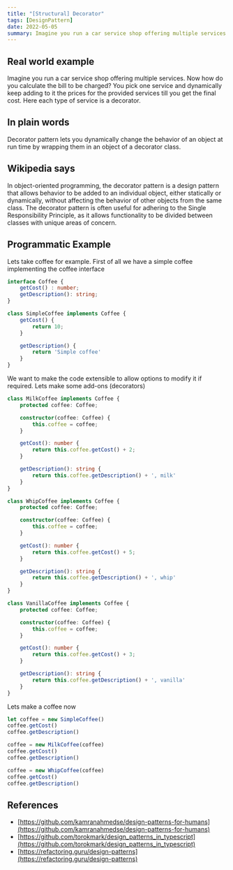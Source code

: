 ```yaml
---
title: "[Structural] Decorator"
tags: [DesignPattern]
date: 2022-05-05
summary: Imagine you run a car service shop offering multiple services.
---
```


## Real world example

Imagine you run a car service shop offering multiple services. Now how do you
calculate the bill to be charged? You pick one service and dynamically keep
adding to it the prices for the provided services till you get the final cost.
Here each type of service is a decorator.

## In plain words

Decorator pattern lets you dynamically change the behavior of an object at run
time by wrapping them in an object of a decorator class.

## Wikipedia says

In object-oriented programming, the decorator pattern is a design pattern that
allows behavior to be added to an individual object, either statically or
dynamically, without affecting the behavior of other objects from the same
class. The decorator pattern is often useful for adhering to the Single
Responsibility Principle, as it allows functionality to be divided between
classes with unique areas of concern.

## Programmatic Example

Lets take coffee for example. First of all we have a simple coffee
implementing the coffee interface

```typescript
interface Coffee {
    getCost() : number;
    getDescription(): string;
}

class SimpleCoffee implements Coffee {
    getCost() {
        return 10;
    }

    getDescription() {
        return 'Simple coffee'
    }
}
```

We want to make the code extensible to allow options to modify it if required.
Lets make some add-ons (decorators)

```typescript
class MilkCoffee implements Coffee {
    protected coffee: Coffee;

    constructor(coffee: Coffee) {
        this.coffee = coffee;
    }

    getCost(): number {
        return this.coffee.getCost() + 2;
    }

    getDescription(): string {
        return this.coffee.getDescription() + ', milk'
    }
}

class WhipCoffee implements Coffee {
    protected coffee: Coffee;

    constructor(coffee: Coffee) {
        this.coffee = coffee;
    }

    getCost(): number {
        return this.coffee.getCost() + 5;
    }

    getDescription(): string {
        return this.coffee.getDescription() + ', whip'
    }
}

class VanillaCoffee implements Coffee {
    protected coffee: Coffee;

    constructor(coffee: Coffee) {
        this.coffee = coffee;
    }

    getCost(): number {
        return this.coffee.getCost() + 3;
    }

    getDescription(): string {
        return this.coffee.getDescription() + ', vanilla'
    }
}
```

Lets make a coffee now

```typescript
let coffee = new SimpleCoffee()
coffee.getCost()
coffee.getDescription()

coffee = new MilkCoffee(coffee)
coffee.getCost()
coffee.getDescription()

coffee = new WhipCoffee(coffee)
coffee.getCost()
coffee.getDescription()
```


## References

- [https://github.com/kamranahmedse/design-patterns-for-humans](https://github.com/kamranahmedse/design-patterns-for-humans)
- [https://github.com/torokmark/design_patterns_in_typescript](https://github.com/torokmark/design_patterns_in_typescript)
- [https://refactoring.guru/design-patterns](https://refactoring.guru/design-patterns)